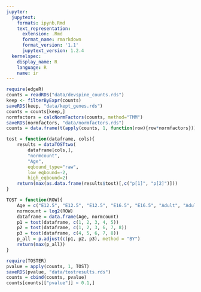 ```yaml
---
jupyter:
  jupytext:
    formats: ipynb,Rmd
    text_representation:
      extension: .Rmd
      format_name: rmarkdown
      format_version: '1.1'
      jupytext_version: 1.2.4
  kernelspec:
    display_name: R
    language: R
    name: ir
---
```


```r
require(edgeR)
counts = readRDS("data/devspine_counts.rds")
keep <- filterByExpr(counts)
saveRDS(keep, "data/kept_genes.rds")
counts = counts[keep,]
normfactors = calcNormFactors(counts, method="TMM")
saveRDS(normfactors, "data/normfactors.rds")
counts = data.frame(t(apply(counts, 1, function(row){row*normfactors})))
```

```r
tost = function(dataframe, cols){
    results = dataTOSTtwo(
        dataframe[cols,], 
        "normcount", 
        "Age", 
        eqbound_type="raw",
        low_eqbound=-2,
        high_eqbound=2)
    return(max(as.data.frame(results$tost)[,c("p[1]", "p[2]")]))
}
```

```r
TOST = function(ROW){
    Age = c("E12.5", "E12.5", "E12.5", "E16.5", "E16.5", "Adult", "Adult", "Adult")
    normcount = log2(ROW)
    dataframe = data.frame(Age, normcount)
    p1 = tost(dataframe, c(1, 2, 3, 4, 5))
    p2 = tost(dataframe, c(1, 2, 3, 6, 7, 8))
    p3 = tost(dataframe, c(4, 5, 6, 7, 8))
    p_all = p.adjust(c(p1, p2, p3), method = "BY")
    return(max(p_all))
}
```

```r
require(TOSTER)
pvalue = apply(counts, 1, TOST)
saveRDS(pvalue, "data/tostresults.rds")
counts = cbind(counts, pvalue)
counts[counts[["pvalue"]] < 0.1,]
```
